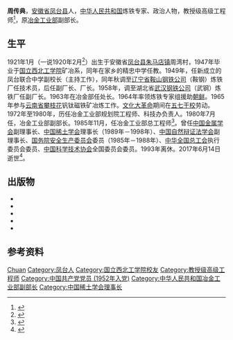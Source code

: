 {{Infobox officeholder
| 姓名     = 周传典
| 图像     = 
| 性别     = 男
| 职务     = {{中国国徽}}[[中华人民共和国冶金工业部|中华人民共和国冶金工业部]]副部长
| 部长     = [[唐克|唐克]]{{to}}[[李东冶|李东冶]]
| 就任日期 = 1980年7月
| 卸任日期 = 1986年1月
| 出生日期 = 1921年1月
| 出生地点 = [[安徽省|安徽省]][[凤台县|凤台县]]
| 逝世日期 = {{Dda|2017|6|14|1921|1}}
| 逝世地点 = [[北京市|北京市]]
| 职业     = [[政治人物|政治人物]]
| 政党     = {{中国共产党}}
}}
'''周传典'''{{BD|1921年|1月|2017年|6月14日|catIdx=Zhou}}，[[安徽省|安徽省]][[凤台县|凤台县]]人，[[中华人民共和国|中华人民共和国]]炼铁专家、政治人物，教授级高级工程师<ref>{{cite web |title=专家风采 |url=http://www.cs-re.org.cn/about/experts.html |publisher=中国稀土学会 |accessdate=2020-09-14 |archive-date=2020-02-23 |archive-url=https://web.archive.org/web/20200223185629/http://www.cs-re.org.cn/about/experts.html |dead-url=no }}</ref>，原[[中华人民共和国冶金工业部|冶金工业部]]副部长。
==生平==
1921年1月（一说1920年2月<ref>{{cite web |title=我校名誉校长周传典先生在京逝世 |url=http://www.ftjzschool.com/content/?1305.html |publisher=凤台精忠中学 |archiveurl=https://web.archive.org/web/20200914070554/http://www.ftjzschool.com/content/?1305.html |archivedate=2020-09-14 |date=2017-06-30 |accessdate=2020-09-14 |dead-url=no }}</ref>）出生于安徽省[[凤台县|凤台县]][[朱马店镇|朱马店镇]]周湾村，1947年毕业于[[国立西北工学院|国立西北工学院]]矿冶系，同年在家乡的精忠中学任教。1949年，任新成立的凤台联合中学副校长（主持工作），同年秋调至[[辽宁省|辽宁省]][[鞍山钢铁公司|鞍山钢铁公司]]（鞍钢）炼铁厂任技术员，后任副厂长、厂长。1958年，调至湖北省[[武汉钢铁公司|武汉钢铁公司]]（武钢）炼铁厂任副厂长。1963年在冶金部任处长。1964年率领炼铁专家组援助[[朝鲜|朝鲜]]。1965年参与[[云南省|云南省]][[攀枝花|攀枝花]]钒钛磁铁矿冶炼工作。[[文化大革命|文化大革命]]期间在[[五七干校|五七干校]]劳动。1972年至1980年，历任冶金工业部规划院工程师、科技办负责人。1980年7月任，冶金工业部副部长。1985年11月，任冶金工业部总工程师<ref>{{cite journal |author1=刘小芳 杨丽 |title=追忆原冶金工业部副部长周传典先生 |journal=稀土信息 |date=2017 |issue=7 |pages=28-29}}</ref>。曾任[[中国金属学会|中国金属学会]]副理事长、[[中国稀土学会|中国稀土学会]]理事长（1989年－1998年）、[[中国自然辩证法学会|中国自然辩证法学会]]副理事长、[[国务院安全生产委员会|国务院安全生产委员会]]委员（1985年－1988年）、[[中华全国总工会|中华全国总工会]]执行委员会委员、[[中国科学技术协会|中国科学技术协会]]全国委员会委员。1993年离休。2017年6月14日逝世<ref>{{cite web |title=周传典同志逝世 |url=http://www.xinhuanet.com//politics/2017-07/11/c_1121298118.htm |publisher=[[新华网|新华网]] |archiveurl=https://web.archive.org/web/20191031125129/http://www.xinhuanet.com//politics/2017-07/11/c_1121298118.htm |archivedate=2019-10-31 |date=2017-07-11 |accessdate=2020-09-14 |dead-url=no }}</ref>。
==出版物==
{{ref begin}}
*{{cite book |author=周传典 |title=十建议书 |date=1992 |publisher=华夏出版社 |location=北京 |isbn=7-80053-987-3}}
*{{cite book |author=周传典 |title=当代中国的钢铁工业 |date=1996 |publisher=当代中国出版社 |series=当代中国丛书 |location=北京 |isbn=7-80092-581-1}}
*{{cite book |author=周传典 |title=建议与纪事 |date=1997 |publisher=冶金工业出版社 |location=北京 |isbn=7-5024-1926-8}}
*{{cite book |editor=周传典 |editor2=王治国 |title=从技术引进走向技术创新 |date=1998 |publisher=北京师范大学出版社 |location=北京 |isbn=7-303-04794-8}}
*{{cite book |editor=周传典 |title=国有企业改革中的热点难点探微 |date=1999 |publisher=九洲图书出版社 |location=北京 |isbn=7-80114-431-7}}
{{ref end}}
==参考资料==
{{reflist}}
{{Authority control}}
{{DEFAULTSORT:Zhou}}
[[Category:周姓|Chuan]]
[[Category:凤台人|Category:凤台人]]
[[Category:国立西北工学院校友|Category:国立西北工学院校友]]
[[Category:教授级高级工程师|Category:教授级高级工程师]]
[[Category:中国共产党党员_(1952年入党)|Category:中国共产党党员 (1952年入党)]]
[[Category:中华人民共和国冶金工业部副部长|Category:中华人民共和国冶金工业部副部长]]
[[Category:中国稀土学会理事长|Category:中国稀土学会理事长]]